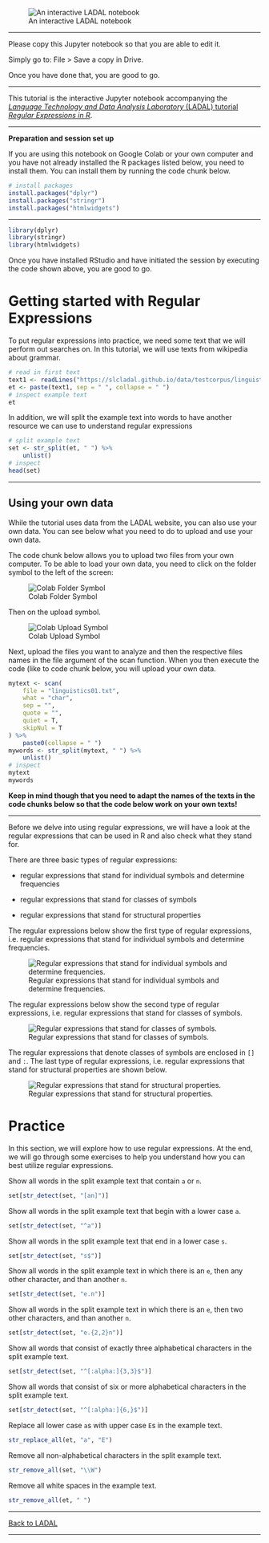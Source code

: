 

![An interactive LADAL notebook](https://slcladal.github.io/images/uq1.jpg)

***

Please copy this Jupyter notebook so that you are able to edit it.

Simply go to: File > Save a copy in Drive.

Once you have done that, you are good to go.

***

This tutorial is the interactive Jupyter notebook accompanying the [*Language Technology and Data Analysis Laboratory* (LADAL) tutorial *Regular Expressions in R*](https://ladal.edu.au/regex.html). 

***

**Preparation and session set up**

If you are using this notebook on Google Colab or your own computer and you have not already installed the R packages listed below, you need to install them. You can install them by running the code chunk below. 


```r
# install packages
install.packages("dplyr")
install.packages("stringr")
install.packages("htmlwidgets")
```


***
```r
library(dplyr)
library(stringr)
library(htmlwidgets)
```

Once you have installed RStudio and have initiated the session by executing the code shown above, you are good to go.

# Getting started with Regular Expressions

To put regular expressions into practice, we need some text that we will perform out searches on. In this tutorial, we will use texts from wikipedia about grammar.

```r
# read in first text
text1 <- readLines("https://slcladal.github.io/data/testcorpus/linguistics02.txt")
et <- paste(text1, sep = " ", collapse = " ")
# inspect example text
et
```

In addition, we will split the example text into words to have another resource we can use to understand regular expressions

```r
# split example text
set <- str_split(et, " ") %>%
    unlist()
# inspect
head(set)
```


***

## Using your own data

While the tutorial uses data from the LADAL website, you can also use your own data. You can see below what you need to do to upload and use your own data.

The code chunk below allows you to upload two files from your own computer. To be able to load your own data, you need to click on the folder symbol to the left of the screen:

![Colab Folder Symbol](https://slcladal.github.io/images/ColabFolder.png)


Then on the upload symbol.

![Colab Upload Symbol](https://slcladal.github.io/images/ColabUpload.png)

Next, upload the files you want to analyze and then the respective files names in the file argument of the scan function. When you then execute the code (like to code chunk below, you will upload your own data.

```r
mytext <- scan(
    file = "linguistics01.txt",
    what = "char",
    sep = "",
    quote = "",
    quiet = T,
    skipNul = T
) %>%
    paste0(collapse = " ")
mywords <- str_split(mytext, " ") %>%
    unlist()
# inspect
mytext
mywords

```


**Keep in mind though that you need to adapt the names of the texts in the code chunks below so that the code below work on your own texts!**

***



Before we delve into using regular expressions, we will have a look at the regular expressions that can be used in R and also check what they stand for.

There are three basic types of regular expressions:

* regular expressions that stand for individual symbols and determine frequencies

* regular expressions that stand for classes of symbols

* regular expressions that stand for structural properties

The regular expressions below show the first type of regular expressions, i.e. regular expressions that stand for individual symbols and determine frequencies.

![Regular expressions that stand for individual symbols and determine frequencies.](https://slcladal.github.io/images/regex1.JPG)


The regular expressions below show the second type of regular expressions, i.e. regular expressions that stand for classes of symbols.

![Regular expressions that stand for classes of symbols.](https://slcladal.github.io/images/regex2.JPG)




The regular expressions that denote classes of symbols are enclosed in `[]` and `:`. The last type of regular expressions, i.e. regular expressions that stand for structural properties are shown below.



![Regular expressions that stand for structural properties.](https://slcladal.github.io/images/regex3.JPG)



# Practice

In this section, we will explore how to use regular expressions. At the end, we will go through some exercises to help you understand how you can best utilize regular expressions.

Show all words in the split example text that contain `a` or `n`.

```r
set[str_detect(set, "[an]")]
```

Show all words in the split example text that begin with a lower case `a`.

```r
set[str_detect(set, "^a")]
```

Show all words in the split example text that end in a lower case `s`.

```r
set[str_detect(set, "s$")]
```

Show all words in the split example text in which there is an `e`, then any other character, and than another `n`.

```r
set[str_detect(set, "e.n")]
```

Show all words in the split example text in which there is an `e`, then two other characters, and than another `n`.

```r
set[str_detect(set, "e.{2,2}n")]
```

Show all words that consist of exactly three alphabetical characters in the split example text.

```r
set[str_detect(set, "^[:alpha:]{3,3}$")]
```

Show all words that consist of six or more alphabetical characters in the split example text.

```r
set[str_detect(set, "^[:alpha:]{6,}$")]
```

Replace all lower case `a`s with upper case `E`s in the example text.

```r
str_replace_all(et, "a", "E")
```

Remove all non-alphabetical characters in the split example text.

```r
str_remove_all(set, "\\W")
```

Remove all white spaces in the example text.

```r
str_remove_all(et, " ")
```


***

[Back to LADAL](https://ladal.edu.au/regex.html)

***
